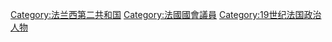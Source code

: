 [[Category:法兰西第二共和国|Category:法兰西第二共和国]]
[[Category:法國國會議員|Category:法國國會議員]]
[[Category:19世纪法国政治人物|Category:19世纪法国政治人物]]